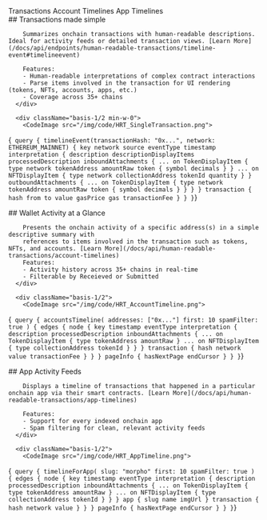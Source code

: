 
<TabGroup>
  <TabList className="md:-mb-10 md:h-10 whitespace-nowrap overflow-x-auto">
    <Tab className="zapper-tab text-lg">Transactions</Tab>
    <Tab className="zapper-tab text-lg">Account Timelines</Tab>
    <Tab className="zapper-tab text-lg">App Timelines</Tab>
  </TabList>

  <TabPanels>
    <TabPanel className="lg:flex gap-8">
      <div className="basis-1/2 md:mt-14">
        ## Transactions made simple

        Summarizes onchain transactions with human-readable descriptions. Ideal for activity feeds or detailed transaction views. [Learn More](/docs/api/endpoints/human-readable-transactions/timeline-event#timelineevent)

        Features:
        - Human-readable interpretations of complex contract interactions
        - Parse items involved in the transaction for UI rendering (tokens, NFTs, accounts, apps, etc.)
        - Coverage across 35+ chains
      </div>

      <div className="basis-1/2 min-w-0">
        <CodeImage src="/img/code/HRT_SingleTransaction.png">

{`
query {
  timelineEvent(transactionHash: "0x...", network: ETHEREUM_MAINNET) {
    key
    network
    source
    eventType
    timestamp
    interpretation {
      description
      descriptionDisplayItems
      processedDescription
      inboundAttachments {
        ... on TokenDisplayItem {
          type
          network
          tokenAddress
          amountRaw
          token {
            symbol
            decimals
          }
        }
        ... on NFTDisplayItem {
          type
          network
          collectionAddress
          tokenId
          quantity
        }
      }
      outboundAttachments {
        ... on TokenDisplayItem {
          type
          network
          tokenAddress
          amountRaw
          token {
            symbol
            decimals
          }
        }
      }
    }
    transaction {
      hash
      from
      to
      value
      gasPrice
      gas
      transactionFee
    }
  }
}`}

</CodeImage>
</div>
</TabPanel>
<TabPanel className="lg:flex gap-8">
<div className="basis-1/2 md:mt-14"> ## Wallet Activity at a Glance

        Presents the onchain activity of a specific address(s) in a simple descriptive summary with
        references to items involved in the transaction such as tokens, NFTs, and accounts. [Learn More](/docs/api/human-readable-transactions/account-timelines)
        Features:
        - Activity history across 35+ chains in real-time
        - Filterable by Receieved or Submitted
      </div>

      <div className="basis-1/2">
        <CodeImage src="/img/code/HRT_AccountTimeline.png">

{`
query {
  accountsTimeline(
    addresses: ["0x..."]
    first: 10
    spamFilter: true
  ) {
    edges {
      node {
        key
        timestamp
        eventType
        interpretation {
          description
          processedDescription
          inboundAttachments {
            ... on TokenDisplayItem {
              type
              tokenAddress
              amountRaw
            }
            ... on NFTDisplayItem {
              type
              collectionAddress
              tokenId
            }
          }
        }
        transaction {
          hash
          network
          value
          transactionFee
        }
      }
    }
    pageInfo {
      hasNextPage
      endCursor
    }
  }
}`}

</CodeImage>
</div>
</TabPanel>
<TabPanel className="lg:flex gap-8">
<div className="basis-1/2 md:mt-14"> ## App Activity Feeds

        Displays a timeline of transactions that happened in a particular onchain app via their smart contracts. [Learn More](/docs/api/human-readable-transactions/app-timelines)

        Features:
        - Support for every indexed onchain app
        - Spam filtering for clean, relevant activity feeds
      </div>

      <div className="basis-1/2">
        <CodeImage src="/img/code/HRT_AppTimeline.png">

{`
query {
  timelineForApp(
    slug: "morpho"
    first: 10
    spamFilter: true
  ) {
    edges {
      node {
        key
        timestamp
        eventType
        interpretation {
          description
          processedDescription
          inboundAttachments {
            ... on TokenDisplayItem {
              type
              tokenAddress
              amountRaw
            }
            ... on NFTDisplayItem {
              type
              collectionAddress
              tokenId
            }
          }
        }
        app {
          slug
          name
          imgUrl
        }
        transaction {
          hash
          network
          value
        }
      }
    }
    pageInfo {
      hasNextPage
      endCursor
    }
  }
}`}

</CodeImage>
</div>
</TabPanel>

  </TabPanels>
</TabGroup>
